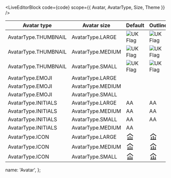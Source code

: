 
<LiveEditorBlock code={code} scope={{ Avatar, AvatarType, Size, Theme }} />
<GeneratePropsTable componentName="Avatar" />

<table className="table table-condensed docs-table m-t-5">
  <thead>
    <tr>
      <th>Avatar type</th>
      <th>Avatar size</th>
      <th>Default</th>
      <th>Outline</th>
    </tr>
  </thead>
  <tbody>
    <tr>
      <td>AvatarType.THUMBNAIL</td>
      <td>AvatarType.LARGE</td>
      <td>
        <Avatar type={AvatarType.THUMBNAIL} size={Size.LARGE}>
          <img src="https://wise.com/public-resources/assets/flags/square/gbp.svg" alt="UK Flag" />
        </Avatar>
      </td>
      <td>
        <Avatar type={AvatarType.THUMBNAIL} size={Size.LARGE} outlined>
          <img src="https://wise.com/public-resources/assets/flags/square/gbp.svg" alt="UK Flag" />
        </Avatar>
      </td>
    </tr>
    <tr>
      <td>AvatarType.THUMBNAIL</td>
      <td>AvatarType.MEDIUM</td>
      <td>
        <Avatar type={AvatarType.THUMBNAIL} size={Size.MEDIUM}>
          <img src="https://wise.com/public-resources/assets/flags/square/gbp.svg" alt="UK Flag" />
        </Avatar>
      </td>
      <td>
        <Avatar type={AvatarType.THUMBNAIL} size={Size.MEDIUM} outlined>
          <img src="https://wise.com/public-resources/assets/flags/square/gbp.svg" alt="UK Flag" />
        </Avatar>
      </td>
    </tr>
    <tr>
      <td>AvatarType.THUMBNAIL</td>
      <td>AvatarType.SMALL</td>
      <td>
        <Avatar type={AvatarType.THUMBNAIL} size={Size.SMALL}>
          <img src="https://wise.com/public-resources/assets/flags/square/gbp.svg" alt="UK Flag" />
        </Avatar>
      </td>
      <td>
        <Avatar type={AvatarType.THUMBNAIL} size={Size.SMALL} outlined>
          <img src="https://wise.com/public-resources/assets/flags/square/gbp.svg" alt="UK Flag" />
        </Avatar>
      </td>
    </tr>
    <tr>
      <td>AvatarType.EMOJI</td>
      <td>AvatarType.LARGE</td>
      <td>
        <Avatar size={Size.LARGE} type={AvatarType.EMOJI} backgroundColor="#D6F5E3">
          <img
            style={{ width: 44, height: 44 }}
            src="https://wise.com/public-resources/assets/balances/savings-emoji/google/🌱.png"
            alt=""
          />
        </Avatar>
      </td>
      <td>
        <Avatar size={Size.LARGE} type={AvatarType.EMOJI} backgroundColor="#D6F5E3" outlined>
          <img
            style={{ width: 44, height: 44 }}
            src="https://wise.com/public-resources/assets/balances/savings-emoji/google/🌱.png"
            alt=""
          />
        </Avatar>
      </td>
    </tr>
    <tr>
      <td>AvatarType.EMOJI</td>
      <td>AvatarType.MEDIUM</td>
      <td>
        <Avatar size={Size.MEDIUM} type={AvatarType.EMOJI} backgroundColor="#D6F5E3">
          <img
            style={{ width: 30, height: 30 }}
            src="https://wise.com/public-resources/assets/balances/savings-emoji/google/🌱.png"
            alt=""
          />
        </Avatar>
      </td>
      <td>
        <Avatar size={Size.MEDIUM} type={AvatarType.EMOJI} backgroundColor="#D6F5E3" outlined>
          <img
            style={{ width: 30, height: 30 }}
            src="https://wise.com/public-resources/assets/balances/savings-emoji/google/🌱.png"
            alt=""
          />
        </Avatar>
      </td>
    </tr>
    <tr>
      <td>AvatarType.EMOJI</td>
      <td>AvatarType.SMALL</td>
      <td>
        <Avatar size={Size.SMALL} type={AvatarType.EMOJI} backgroundColor="#D6F5E3">
          <img
            style={{ width: 30, height: 30 }}
            src="https://wise.com/public-resources/assets/balances/savings-emoji/google/🌱.png"
            alt=""
          />
        </Avatar>
      </td>
      <td>
        <Avatar size={Size.SMALL} type={AvatarType.EMOJI} backgroundColor="#D6F5E3" outlined>
          <img
            style={{ width: 16, height: 16 }}
            src="https://wise.com/public-resources/assets/balances/savings-emoji/google/🌱.png"
            alt=""
          />
        </Avatar>
      </td>
    </tr>
    <tr>
      <td>AvatarType.INITIALS</td>
      <td>AvatarType.LARGE</td>
      <td>
        <Avatar type={AvatarType.INITIALS} size={Size.LARGE}>
          AA
        </Avatar>
      </td>
      <td>
        <Avatar type={AvatarType.INITIALS} size={Size.LARGE} outlined>
          AA
        </Avatar>
      </td>
    </tr>
    <tr>
      <td>AvatarType.INITIALS</td>
      <td>AvatarType.MEDIUM</td>
      <td>
        <Avatar type={AvatarType.INITIALS} size={Size.MEDIUM}>
          AA
        </Avatar>
      </td>
      <td>
        <Avatar type={AvatarType.INITIALS} size={Size.MEDIUM} outlined>
          AA
        </Avatar>
      </td>
    </tr>
    <tr>
      <td>AvatarType.INITIALS</td>
      <td>AvatarType.SMALL</td>
      <td>
        <Avatar type={AvatarType.INITIALS} size={Size.SMALL}>
          AA
        </Avatar>
      </td>
      <td>
        <Avatar type={AvatarType.INITIALS} size={Size.SMALL} outlined>
          AA
        </Avatar>
      </td>
    </tr>
    <tr>
      <td>AvatarType.INITIALS</td>
      <td>AvatarType.MEDIUM</td>
      <td>
        <Avatar theme={Theme.DARK} type={AvatarType.INITIALS} size={Size.MEDIUM}>
          AA
        </Avatar>
      </td>
      <td>
        <Avatar theme={Theme.DARK} type={AvatarType.INITIALS} size={Size.MEDIUM} outlined>
          <Profile />
        </Avatar>
      </td>
    </tr>
    <tr>
      <td>AvatarType.ICON</td>
      <td>AvatarType.LARGE</td>
      <td>
        <Avatar type={AvatarType.ICON} size={Size.LARGE}>
          <svg width="25" height="25" viewBox="0 0 25 25" fill="currentColor">
            <path d="M22.003 9.408l-10-7.405-10 7.405 1.195 1.595 8.805-6.52 8.805 6.52 1.195-1.595z"></path>
            <path d="M13 10v10h4v-7h2v7h2v2H3v-2h2v-7h2v7h4V10h2z"></path>
          </svg>
        </Avatar>
      </td>
      <td>
        <Avatar type={AvatarType.ICON} size={Size.LARGE} outlined>
          <svg width="25" height="25" viewBox="0 0 25 25" fill="currentColor">
            <path d="M22.003 9.408l-10-7.405-10 7.405 1.195 1.595 8.805-6.52 8.805 6.52 1.195-1.595z"></path>
            <path d="M13 10v10h4v-7h2v7h2v2H3v-2h2v-7h2v7h4V10h2z"></path>
          </svg>
        </Avatar>
      </td>
    </tr>
    <tr>
      <td>AvatarType.ICON</td>
      <td>AvatarType.MEDIUM</td>
      <td>
        <Avatar type={AvatarType.ICON} size={Size.MEDIUM}>
          <svg width="25" height="25" viewBox="0 0 25 25" fill="currentColor">
            <path d="M22.003 9.408l-10-7.405-10 7.405 1.195 1.595 8.805-6.52 8.805 6.52 1.195-1.595z"></path>
            <path d="M13 10v10h4v-7h2v7h2v2H3v-2h2v-7h2v7h4V10h2z"></path>
          </svg>
        </Avatar>
      </td>
      <td>
        <Avatar type={AvatarType.ICON} size={Size.MEDIUM} outlined>
          <svg width="25" height="25" viewBox="0 0 25 25" fill="currentColor">
            <path d="M22.003 9.408l-10-7.405-10 7.405 1.195 1.595 8.805-6.52 8.805 6.52 1.195-1.595z"></path>
            <path d="M13 10v10h4v-7h2v7h2v2H3v-2h2v-7h2v7h4V10h2z"></path>
          </svg>
        </Avatar>
      </td>
    </tr>
    <tr>
      <td>AvatarType.ICON</td>
      <td>AvatarType.SMALL</td>
      <td>
        <Avatar type={AvatarType.ICON} size={Size.SMALL}>
          <svg width="25" height="25" viewBox="0 0 25 25" fill="currentColor">
            <path d="M22.003 9.408l-10-7.405-10 7.405 1.195 1.595 8.805-6.52 8.805 6.52 1.195-1.595z"></path>
            <path d="M13 10v10h4v-7h2v7h2v2H3v-2h2v-7h2v7h4V10h2z"></path>
          </svg>
        </Avatar>
      </td>
      <td>
        <Avatar type={AvatarType.ICON} size={Size.SMALL} outlined>
          <svg width="25" height="25" viewBox="0 0 25 25" fill="currentColor">
            <path d="M22.003 9.408l-10-7.405-10 7.405 1.195 1.595 8.805-6.52 8.805 6.52 1.195-1.595z"></path>
            <path d="M13 10v10h4v-7h2v7h2v2H3v-2h2v-7h2v7h4V10h2z"></path>
          </svg>
        </Avatar>
      </td>
    </tr>
  </tbody>
</table>

  name: 'Avatar',
};

